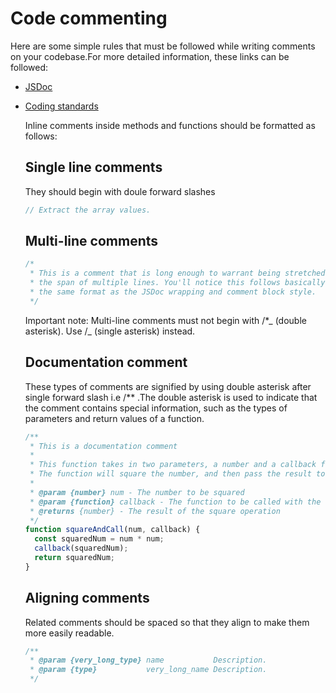 # Code commenting

Here are some simple rules that must be followed while writing comments on your codebase.For more detailed information, these links
can be followed:

- [JSDoc](https://www.section.io/engineering-education/jsdoc-documentation/)
- [Coding standards](https://developer.wordpress.org/coding-standards/inline-documentation-standards/javascript/#formatting-guidelines)

  Inline comments inside methods and functions should be formatted as follows:

  ## Single line comments

  They should begin with doule forward slashes

  ```js
  // Extract the array values.
  ```

  ## Multi-line comments

  ```js
  /*
   * This is a comment that is long enough to warrant being stretched over
   * the span of multiple lines. You'll notice this follows basically
   * the same format as the JSDoc wrapping and comment block style.
   */
  ```

  Important note: Multi-line comments must not begin with /\*_ (double asterisk). Use /_ (single asterisk) instead.

  ## Documentation comment

  These types of comments are signified by using double asterisk after single forward slash i.e /\*\* .The double asterisk is used to
  indicate that the comment contains special information, such as the types of parameters and return values of a function.

  ```js
  /**
   * This is a documentation comment
   *
   * This function takes in two parameters, a number and a callback function
   * The function will square the number, and then pass the result to the callback
   *
   * @param {number} num - The number to be squared
   * @param {function} callback - The function to be called with the squared result
   * @returns {number} - The result of the square operation
   */
  function squareAndCall(num, callback) {
    const squaredNum = num * num;
    callback(squaredNum);
    return squaredNum;
  }
  ```

  ## Aligning comments

  Related comments should be spaced so that they align to make them more easily readable.

  ```js
  /**
   * @param {very_long_type} name           Description.
   * @param {type}           very_long_name Description.
   */
  ```